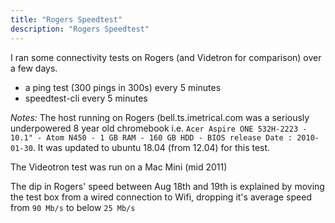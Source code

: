 ```yaml
---
title: "Rogers Speedtest"
description: "Rogers Speedtest"
---
```



I ran some connectivity tests on Rogers (and Videtron for comparison) over a few days.

- a ping test (300 pings in 300s) every 5 minutes
- speedtest-cli every 5 minutes

*Notes:* The host running on Rogers (bell.ts.imetrical.com was a 
seriously underpowered 8 year old chromebook 
i.e. `Acer Aspire ONE 532H-2223 - 10.1" - Atom N450 - 1 GB RAM - 160 GB HDD - BIOS release Date : 2010-01-30`.
 It was updated to ubuntu 18.04 (from 12.04) for this test.

The Videotron test was run on a Mac Mini (mid 2011)

The dip in Rogers' speed between Aug 18th and 19th is explained
by moving the test box from a wired connection to Wifi,
dropping it's average speed from `90 Mb/s` to below `25 Mb/s`

  <SyncdGraphs />

